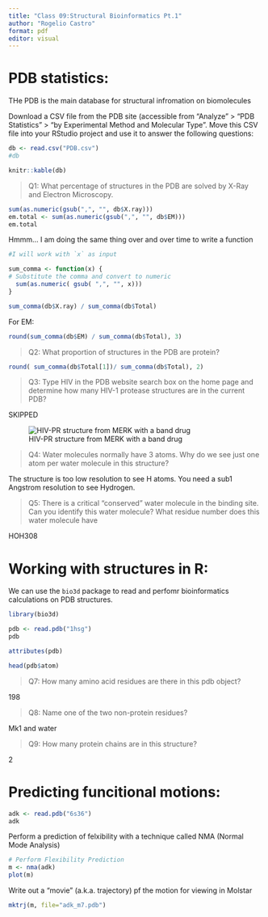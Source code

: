 ```yaml
---
title: "Class 09:Structural Bioinformatics Pt.1"
author: "Rogelio Castro"
format: pdf
editor: visual
---
```


# PDB statistics:

THe PDB is the main database for structural infromation on biomolecules 

Download a CSV file from the PDB site (accessible from “Analyze” > “PDB Statistics” > “by Experimental Method and Molecular Type”. Move this CSV file into your RStudio project and use it to answer the following questions:


```r
db <- read.csv("PDB.csv")
#db
```

```r
knitr::kable(db)
```


> Q1: What percentage of structures in the PDB are solved by X-Ray and Electron Microscopy.


```r
sum(as.numeric(gsub(",", "", db$X.ray)))
em.total <- sum(as.numeric(gsub(",", "", db$EM)))
em.total
```

Hmmm... I am doing the same thing over and over time to write a function

```r
#I will work with `x` as input

sum_comma <- function(x) {
# Substitute the comma and convert to numeric  
  sum(as.numeric( gsub( ",", "", x)))
}
```

```r
sum_comma(db$X.ray) / sum_comma(db$Total) 

```

For EM:

```r
round(sum_comma(db$EM) / sum_comma(db$Total), 3)
```


> Q2: What proportion of structures in the PDB are protein?

```r
round( sum_comma(db$Total[1])/ sum_comma(db$Total), 2)
```

> Q3: Type HIV in the PDB website search box on the home page and determine how many HIV-1 protease structures are in the current PDB?

SKIPPED


![HIV-PR structure from MERK with a band drug](1HSG.png)


> Q4: Water molecules normally have 3 atoms. Why do we see just one atom per water molecule in this structure?

The structure is too low resolution to see H atoms. You need a sub1 Angstrom resolution to see Hydrogen.

> Q5: There is a critical “conserved” water molecule in the binding site. Can you identify this water molecule? What residue number does this water molecule have

HOH308

# Working with structures in R:

We can use the `bio3d` package to read and perfomr bioinformatics calculations on PDB structures.

```r
library(bio3d)

pdb <- read.pdb("1hsg")
pdb
```


```r
attributes(pdb)
```

```r
head(pdb$atom)
```

>Q7: How many amino acid residues are there in this pdb object? 

198

>Q8: Name one of the two non-protein residues? 

Mk1 and water

>Q9: How many protein chains are in this structure? 

2


# Predicting funcitional motions:
```r
adk <- read.pdb("6s36")
adk
```


Perform a prediction of felxibility with a technique called NMA (Normal Mode Analysis)

```r
# Perform Flexibility Prediction
m <- nma(adk)
plot(m)
```


Write out a "movie" (a.k.a. trajectory) pf the motion for viewing in Molstar

```r
mktrj(m, file="adk_m7.pdb")
```













